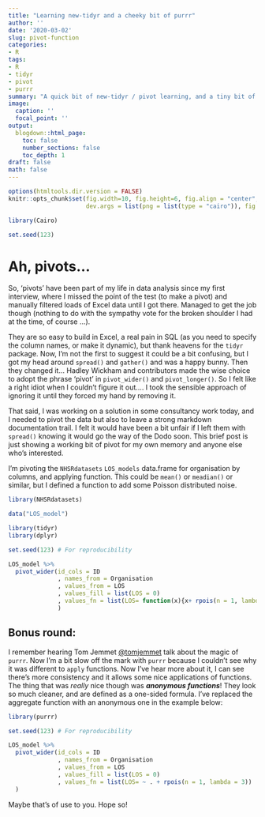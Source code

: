 ```yaml
---
title: "Learning new-tidyr and a cheeky bit of purrr"
author: ''
date: '2020-03-02'
slug: pivot-function
categories:
- R
tags:
- R
- tidyr
- pivot
- purrr
summary: "A quick bit of new-tidyr / pivot learning, and a tiny bit of purrr for good measure"
image:
  caption: ''
  focal_point: ''
output:
  blogdown::html_page:
    toc: false
    number_sections: false
    toc_depth: 1
draft: false
math: false
---
```


  
```r
options(htmltools.dir.version = FALSE)
knitr::opts_chunk$set(fig.width=10, fig.height=6, fig.align = "center", 
                      dev.args = list(png = list(type = "cairo")), fig.retina=3) 

library(Cairo)

set.seed(123)

```


# Ah, pivots...

So, 'pivots' have been part of my life in data analysis since my first interview, where I missed the point of the test (to make a pivot) and manually filtered loads of Excel data until I got there.  Managed to get the job though (nothing to do with the sympathy vote for the broken shoulder I had at the time, of course ...).

They are so easy to build in Excel, a real pain in SQL (as you need to specify the column names, or make it dynamic), but thank heavens for the `tidyr` package.  Now, I'm not the first to suggest it could be a bit confusing, but I got my head around `spread()` and `gather()` and was a happy bunny.  Then they changed it... Hadley Wickham and contributors made the wise choice to adopt the phrase 'pivot' in `pivot_wider()` and `pivot_longer()`.  So I felt like a right idiot when I couldn't figure it out.... I took the sensible approach of ignoring it until they forced my hand by removing it.

That said, I was working on a solution in some consultancy work today, and I needed to pivot the data but also to leave a strong markdown documentation trail.  I felt it would have been a bit unfair if I left them with `spread()` knowing it would go the way of the Dodo soon.  This brief post is just showing a working bit of pivot for my own memory and anyone else who's interested.

I'm pivoting the `NHSRdatasets` `LOS_models` data.frame for organisation by columns, and applying function.  This could be `mean()` or `meadian()` or similar, but I defined a function to add some Poisson distributed noise.

```r

library(NHSRdatasets)

data("LOS_model")

library(tidyr)
library(dplyr)

set.seed(123) # For reproducibility

LOS_model %>% 
  pivot_wider(id_cols = ID
              , names_from = Organisation
              , values_from = LOS
              , values_fill = list(LOS = 0)
              , values_fn = list(LOS= function(x){x+ rpois(n = 1, lambda = 3)})
              )


```

## Bonus round:

I remember hearing Tom Jemmet [@tomjemmet](https://twitter.com/tomjemmett) talk about the magic of `purrr`.  Now I'm a bit slow off the mark with `purrr` because I couldn't see why it was different to `apply` functions.  Now I've hear more about it, I can see there's more consistency and it allows some nice applications of functions.  The thing that was _really_ nice though was ___anonymous functions___! They look so much cleaner, and are defined as a one-sided formula.  I've replaced the aggregate function with an anonymous one in the example below:

```r
library(purrr)

set.seed(123) # For reproducibility

LOS_model %>% 
  pivot_wider(id_cols = ID
              , names_from = Organisation
              , values_from = LOS
              , values_fill = list(LOS = 0)
              , values_fn = list(LOS= ~ . + rpois(n = 1, lambda = 3))
  )

```


Maybe that's of use to you.  Hope so!
